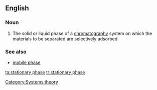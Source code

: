 ==English==

===Noun===
{{en-noun|sg=[[stationary]] [[phase]]}}

#{{chemistry}} The solid or liquid phase of a [[chromatography]] system on which the materials to be separated are selectively adsorbed

===See also===
*[[mobile phase]]

[[Category:Systems theory]]

[[ta:stationary phase]]
[[tr:stationary phase]]